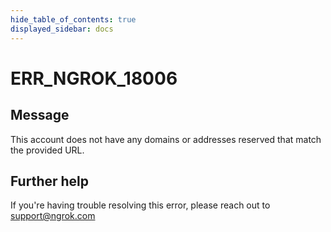 ```yaml
---
hide_table_of_contents: true
displayed_sidebar: docs
---
```



# ERR_NGROK_18006

## Message

This account does not have any domains or addresses reserved that match the provided URL.

<ErrorDetails error="err_ngrok_18006" />

## Further help

If you're having trouble resolving this error, please reach out to [support@ngrok.com](mailto:support@ngrok.com?subject=Help%20with%20ERR_NGROK_18006)
